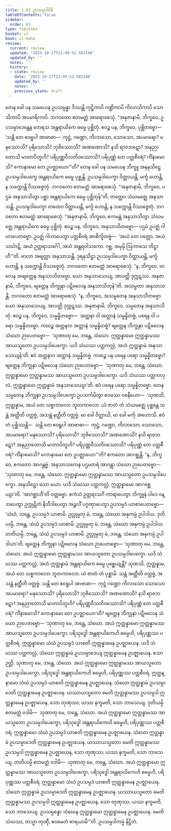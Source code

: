 ```yaml
---
title: 1.63 ဥပသမ္ပဒါဝိဓိ
tableOfContents: false
sidebar:
  order: 63
type: tipitaka
basket: vi
book: vi-maha
review:
  current: review
  updated: '2025-10-27T21:49:52.582140'
  updated_by: ''
  notes: ''
  history:
  - state: review
    date: '2025-10-27T21:49:52.582140'
    updated_by: ''
    notes: ''
    previous_state: draft
---
```



<ReviewStatus review={frontmatter.review} showDetails={true} />

<HypothesisAnnotation frontmatter={frontmatter} />

<DynamicBreadcrumb />

<Division number="125" book="vi-maha" e="ch" v="3" p="130">

<Paragraph number="515" book="vi-maha">
တေန ခေါ ပန သမယေန ဥပသမ္ပန္နာ ဒိဿန္တိ ကုဋ္ဌိကာပိ ဂဏ္ဍိကာပိ ကိလာသိကာပိ သောသိကာပိ အပမာရိကာပိ. ဘဂဝတော ဧတမတ္ထံ အာရောစေသုံ. “အနုဇာနာမိ, ဘိက္ခဝေ, ဥပသမ္ပာဒေန္တေန တေရသ အန္တရာယိကေ ဓမ္မေ ပုစ္ဆိတုံ. ဧဝဉ္စ ပန, ဘိက္ခဝေ, ပုစ္ဆိတဗ္ဗော—  ‘သန္တိ တေ ဧဝရူပါ အာဗာဓာ—  ကုဋ္ဌံ, ဂဏ္ဍော, ကိလာသော, သောသော, အပမာရော? မနုဿောသိ? ပုရိသောသိ? ဘုဇိဿောသိ? အဏဏောသိ? နသိ ရာဇဘဋော? အနုညာတောသိ မာတာပိတူဟိ? ပရိပုဏ္ဏဝီသတိဝဿောသိ? ပရိပုဏ္ဏံ တေ ပတ္တစီဝရံ? ကိံနာမောသိ? ကောနာမော တေ ဥပဇ္ဈာယော’”တိ?
</Paragraph>

<Paragraph number="516" book="vi-maha">
တေန ခေါ ပန သမယေန ဘိက္ခူ အနနုသိဋ္ဌေ ဥပသမ္ပဒါပေက္ခေ အန္တရာယိကေ ဓမ္မေ ပုစ္ဆန္တိ. ဥပသမ္ပဒါပေက္ခာ ဝိတ္ထာယန္တိ, မင်္ကူ ဟောန္တိ, န သက္ကောန္တိ ဝိဿဇ္ဇေတုံ. ဘဂဝတော ဧတမတ္ထံ အာရောစေသုံ. “အနုဇာနာမိ, ဘိက္ခဝေ, ပဌမံ အနုသာသိတွာ ပစ္ဆာ အန္တရာယိကေ ဓမ္မေ ပုစ္ဆိတုန်”တိ.
</Paragraph>

<Paragraph number="517" book="vi-maha">
တတ္ထေဝ သံဃမဇ္ဈေ အနုသာသန္တိ. ဥပသမ္ပဒါပေက္ခာ တထေဝ ဝိတ္ထာယန္တိ, မင်္ကူ ဟောန္တိ, န သက္ကောန္တိ ဝိဿဇ္ဇေတုံ. ဘဂဝတော ဧတမတ္ထံ အာရောစေသုံ. “အနုဇာနာမိ, ဘိက္ခဝေ, ဧကမန္တံ အနုသာသိတွာ သံဃမဇ္ဈေ အန္တရာယိကေ ဓမ္မေ ပုစ္ဆိတုံ. ဧဝဉ္စ ပန, ဘိက္ခဝေ, အနုသာသိတဗ္ဗော—
</Paragraph>

</Division>
<Division number="126" book="vi-maha" e="ch" v="3" p="130">

<Paragraph number="518" book="vi-maha">
ပဌမံ ဥပဇ္ဈံ ဂါဟာပေတဗ္ဗော. ဥပဇ္ဈံ ဂါဟာပေတွာ ပတ္တစီဝရံ အာစိက္ခိတဗ္ဗံ—  ‘အယံ တေ ပတ္တော, အယံ သင်္ဃာဋိ, အယံ ဥတ္တရာသင်္ဂေါ, အယံ အန္တရဝါသကော. ဂစ္ဆ, အမုမှိ ဩကာသေ တိဋ္ဌာဟီ’”တိ.
</Paragraph>

<Paragraph number="519" book="vi-maha">
ဗာလာ အဗျတ္တာ အနုသာသန္တိ. ဒုရနုသိဋ္ဌာ ဥပသမ္ပဒါပေက္ခာ ဝိတ္ထာယန္တိ, မင်္ကူ ဟောန္တိ, န သက္ကောန္တိ ဝိဿဇ္ဇေတုံ. ဘဂဝတော ဧတမတ္ထံ အာရောစေသုံ. “န, ဘိက္ခဝေ, ဗာလေန အဗျတ္တေန အနုသာသိတဗ္ဗော. ယော အနုသာသေယျ, အာပတ္တိ ဒုက္ကဋဿ. အနုဇာနာမိ, ဘိက္ခဝေ, ဗျတ္တေန ဘိက္ခုနာ ပဋိဗလေန အနုသာသိတုန်”တိ.
</Paragraph>

<Paragraph number="520" book="vi-maha">
အသမ္မတာ အနုသာသန္တိ. ဘဂဝတော ဧတမတ္ထံ အာရောစေသုံ. “န, ဘိက္ခဝေ, အသမ္မတေန အနုသာသိတဗ္ဗော. ယော အနုသာသေယျ, အာပတ္တိ ဒုက္ကဋဿ. အနုဇာနာမိ, ဘိက္ခဝေ, သမ္မတေန အနုသာသိတုံ. ဧဝဉ္စ ပန, ဘိက္ခဝေ, သမ္မန္နိတဗ္ဗော—  အတ္တနာ ဝါ အတ္တာနံ သမ္မန္နိတဗ္ဗံ, ပရေန ဝါ ပရော သမ္မန္နိတဗ္ဗော.
</Paragraph>

<Paragraph number="521" book="vi-maha">
ကထဉ္စ အတ္တနာဝ အတ္တာနံ သမ္မန္နိတဗ္ဗံ? ဗျတ္တေန ဘိက္ခုနာ ပဋိဗလေန သံဃော ဉာပေတဗ္ဗော—  ‘သုဏာတု မေ, ဘန္တေ, သံဃော. ဣတ္ထန္နာမော ဣတ္ထန္နာမဿ အာယသ္မတော ဥပသမ္ပဒါပေက္ခော. ယဒိ သံဃဿ ပတ္တကလ္လံ, အဟံ ဣတ္ထန္နာမံ အနုသာသေယျန်’တိ. ဧဝံ အတ္တနာဝ အတ္တာနံ သမ္မန္နိတဗ္ဗံ.
</Paragraph>

<Paragraph number="522" book="vi-maha">
ကထဉ္စ ပန ပရေန ပရော သမ္မန္နိတဗ္ဗော? ဗျတ္တေန ဘိက္ခုနာ ပဋိဗလေန သံဃော ဉာပေတဗ္ဗော—  ‘သုဏာတု မေ, ဘန္တေ, သံဃော. ဣတ္ထန္နာမော ဣတ္ထန္နာမဿ အာယသ္မတော ဥပသမ္ပဒါပေက္ခော. ယဒိ သံဃဿ ပတ္တကလ္လံ, ဣတ္ထန္နာမော ဣတ္ထန္နာမံ အနုသာသေယျာ’တိ. ဧဝံ ပရေန ပရော သမ္မန္နိတဗ္ဗော.
</Paragraph>

<Paragraph number="523" book="vi-maha">
တေန သမ္မတေန ဘိက္ခုနာ ဥပသမ္ပဒါပေက္ခော ဥပသင်္ကမိတွာ ဧဝမဿ ဝစနီယော—  ‘သုဏသိ, ဣတ္ထန္နာမ, အယံ တေ သစ္စကာလော ဘူတကာလော. ယံ ဇာတံ တံ သံဃမဇ္ဈေ ပုစ္ဆန္တေ သန္တံ အတ္ထီတိ ဝတ္တဗ္ဗံ, အသန္တံ နတ္ထီတိ ဝတ္တဗ္ဗံ. မာ ခေါ ဝိတ္ထာယိ, မာ ခေါ မင်္ကု အဟောသိ. ဧဝံ တံ ပုစ္ဆိဿန္တိ—  သန္တိ တေ ဧဝရူပါ အာဗာဓာ—  ကုဋ္ဌံ, ဂဏ္ဍော, ကိလာသော, သောသော, အပမာရော? မနုဿောသိ? ပုရိသောသိ? ဘုဇိဿောသိ? အဏဏောသိ? နသိ ရာဇဘဋော? အနုညာတောသိ မာတာပိတူဟိ? ပရိပုဏ္ဏဝီသတိဝဿောသိ? ပရိပုဏ္ဏံ တေ ပတ္တစီဝရံ? ကိံနာမောသိ? ကောနာမော တေ ဥပဇ္ဈာယော’”တိ?
</Paragraph>

<Paragraph number="524" book="vi-maha">
ဧကတော အာဂစ္ဆန္တိ. “န, ဘိက္ခဝေ, ဧကတော အာဂန္တဗ္ဗံ. အနုသာသကေန ပဌမတရံ အာဂန္တွာ သံဃော ဉာပေတဗ္ဗော—  ‘သုဏာတု မေ, ဘန္တေ, သံဃော. ဣတ္ထန္နာမော ဣတ္ထန္နာမဿ အာယသ္မတော ဥပသမ္ပဒါပေက္ခော. အနုသိဋ္ဌော သော မယာ. ယဒိ သံဃဿ ပတ္တကလ္လံ, ဣတ္ထန္နာမော အာဂစ္ဆေယျာ’တိ. ‘အာဂစ္ဆာဟီ’တိ ဝတ္တဗ္ဗော.
</Paragraph>

<Paragraph number="525" book="vi-maha">
ဧကံသံ ဥတ္တရာသင်္ဂံ ကာရာပေတွာ ဘိက္ခူနံ ပါဒေ ဝန္ဒာပေတွာ ဥက္ကုဋိကံ နိသီဒါပေတွာ အဉ္ဇလိံ ပဂ္ဂဏှာပေတွာ ဥပသမ္ပဒံ ယာစာပေတဗ္ဗော—  ‘သံဃံ, ဘန္တေ, ဥပသမ္ပဒံ ယာစာမိ. ဥလ္လုမ္ပတု မံ, ဘန္တေ, သံဃော အနုကမ္ပံ ဥပါဒါယ. ဒုတိယမ္ပိ, ဘန္တေ, သံဃံ ဥပသမ္ပဒံ ယာစာမိ. ဥလ္လုမ္ပတု မံ, ဘန္တေ, သံဃော အနုကမ္ပံ ဥပါဒါယ. တတိယမ္ပိ, ဘန္တေ, သံဃံ ဥပသမ္ပဒံ ယာစာမိ. ဥလ္လုမ္ပတု မံ, ဘန္တေ, သံဃော အနုကမ္ပံ ဥပါဒါယာ’တိ. ဗျတ္တေန ဘိက္ခုနာ ပဋိဗလေန သံဃော ဉာပေတဗ္ဗော—
</Paragraph>

<Paragraph number="526" book="vi-maha">
‘သုဏာတု မေ, ဘန္တေ, သံဃော. အယံ ဣတ္ထန္နာမော ဣတ္ထန္နာမဿ အာယသ္မတော ဥပသမ္ပဒါပေက္ခော. ယဒိ သံဃဿ ပတ္တကလ္လံ, အဟံ ဣတ္ထန္နာမံ အန္တရာယိကေ ဓမ္မေ ပုစ္ဆေယျန္တိ? သုဏသိ, ဣတ္ထန္နာမ, အယံ တေ သစ္စကာလော ဘူတကာလော. ယံ ဇာတံ တံ ပုစ္ဆာမိ. သန္တံ အတ္ထီတိ ဝတ္တဗ္ဗံ, အသန္တံ နတ္ထီတိ ဝတ္တဗ္ဗံ. သန္တိ တေ ဧဝရူပါ အာဗာဓာ—  ကုဋ္ဌံ ဂဏ္ဍော ကိလာသော သောသော အပမာရော? မနုဿောသိ? ပုရိသောသိ? ဘုဇိဿောသိ? အဏဏောသိ? နသိ ရာဇဘဋော? အနုညာတောသိ မာတာပိတူဟိ? ပရိပုဏ္ဏဝီသတိဝဿောသိ? ပရိပုဏ္ဏံ တေ ပတ္တစီဝရံ? ကိံနာမောသိ? ကောနာမော တေ ဥပဇ္ဈာယော’တိ? ဗျတ္တေန ဘိက္ခုနာ ပဋိဗလေန သံဃော ဉာပေတဗ္ဗော—
</Paragraph>

</Division>
<Division number="127" book="vi-maha" e="ch" v="3" p="132">

<Paragraph number="527" book="vi-maha">
‘သုဏာတု မေ, ဘန္တေ, သံဃော. အယံ ဣတ္ထန္နာမော ဣတ္ထန္နာမဿ အာယသ္မတော ဥပသမ္ပဒါပေက္ခော, ပရိသုဒ္ဓေါ အန္တရာယိကေဟိ ဓမ္မေဟိ, ပရိပုဏ္ဏဿ ပတ္တစီဝရံ. ဣတ္ထန္နာမော သံဃံ ဥပသမ္ပဒံ ယာစတိ ဣတ္ထန္နာမေန ဥပဇ္ဈာယေန. ယဒိ သံဃဿ ပတ္တကလ္လံ, သံဃော ဣတ္ထန္နာမံ ဥပသမ္ပာဒေယျ ဣတ္ထန္နာမေန ဥပဇ္ဈာယေန. ဧသာ ဉတ္တိ.
</Paragraph>

<Paragraph number="528" book="vi-maha">
သုဏာတု မေ, ဘန္တေ, သံဃော. အယံ ဣတ္ထန္နာမော ဣတ္ထန္နာမဿ အာယသ္မတော ဥပသမ္ပဒါပေက္ခော, ပရိသုဒ္ဓေါ အန္တရာယိကေဟိ ဓမ္မေဟိ, ပရိပုဏ္ဏဿ ပတ္တစီဝရံ. ဣတ္ထန္နာမော သံဃံ ဥပသမ္ပဒံ ယာစတိ ဣတ္ထန္နာမေန ဥပဇ္ဈာယေန. သံဃော ဣတ္ထန္နာမံ ဥပသမ္ပာဒေတိ ဣတ္ထန္နာမေန ဥပဇ္ဈာယေန. ယဿာယသ္မတော ခမတိ ဣတ္ထန္နာမဿ ဥပသမ္ပဒါ ဣတ္ထန္နာမေန ဥပဇ္ဈာယေန, သော တုဏှဿ; ယဿ နက္ခမတိ, သော ဘာသေယျ.
</Paragraph>

<Paragraph number="529" book="vi-maha">
ဒုတိယမ္ပိ ဧတမတ္ထံ ဝဒါမိ—  သုဏာတု မေ, ဘန္တေ, သံဃော. အယံ ဣတ္ထန္နာမော ဣတ္ထန္နာမဿ အာယသ္မတော ဥပသမ္ပဒါပေက္ခော, ပရိသုဒ္ဓေါ အန္တရာယိကေဟိ ဓမ္မေဟိ, ပရိပုဏ္ဏဿ ပတ္တစီဝရံ. ဣတ္ထန္နာမော သံဃံ ဥပသမ္ပဒံ ယာစတိ ဣတ္ထန္နာမေန ဥပဇ္ဈာယေန. သံဃော ဣတ္ထန္နာမံ ဥပသမ္ပာဒေတိ ဣတ္ထန္နာမေန ဥပဇ္ဈာယေန. ယဿာယသ္မတော ခမတိ ဣတ္ထန္နာမဿ ဥပသမ္ပဒါ ဣတ္ထန္နာမေန ဥပဇ္ဈာယေန, သော တုဏှဿ; ယဿ နက္ခမတိ, သော ဘာသေယျ.
</Paragraph>

<Paragraph number="530" book="vi-maha">
တတိယမ္ပိ ဧတမတ္ထံ ဝဒါမိ—  သုဏာတု မေ, ဘန္တေ, သံဃော. အယံ ဣတ္ထန္နာမော ဣတ္ထန္နာမဿ အာယသ္မတော ဥပသမ္ပဒါပေက္ခော, ပရိသုဒ္ဓေါ အန္တရာယိကေဟိ ဓမ္မေဟိ, ပရိပုဏ္ဏဿ ပတ္တစီဝရံ. ဣတ္ထန္နာမော သံဃံ ဥပသမ္ပဒံ ယာစတိ ဣတ္ထန္နာမေန ဥပဇ္ဈာယေန. သံဃော ဣတ္ထန္နာမံ ဥပသမ္ပာဒေတိ ဣတ္ထန္နာမေန ဥပဇ္ဈာယေန. ယဿာယသ္မတော ခမတိ ဣတ္ထန္နာမဿ ဥပသမ္ပဒါ ဣတ္ထန္နာမေန ဥပဇ္ဈာယေန, သော တုဏှဿ; ယဿ နက္ခမတိ, သော ဘာသေယျ.
</Paragraph>

<Paragraph number="531" book="vi-maha">
ဥပသမ္ပန္နော သံဃေန ဣတ္ထန္နာမော ဣတ္ထန္နာမေန ဥပဇ္ဈာယေန. ခမတိ သံဃဿ, တသ္မာ တုဏှီ, ဧဝမေတံ ဓာရယာမီ’”တိ.

</Paragraph>
</Division>

<Paragraph number="532" type="center" book="vi-maha">
ဥပသမ္ပဒါကမ္မံ နိဋ္ဌိတံ.
</Paragraph>